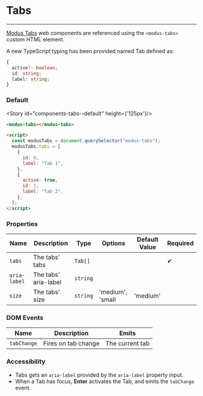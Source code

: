 
# Tabs

---

[Modus Tabs](https://modus.trimble.com/components/tabs/) web components are referenced using the `<modus-tabs>` custom HTML element.

A new TypeScript typing has been provided named Tab defined as:

```ts
{
  active?: boolean;
  id: string;
  label: string;
}
```

### Default

<Story id="components-tabs--default" height={'125px'}/>

```html
<modus-tabs></modus-tabs>

<script>
  const modusTabs = document.querySelector("modus-tabs");
  modusTabs.tabs = [
    {
      id: 0,
      label: "Tab 1",
    },
    {
      active: true,
      id: 1,
      label: "Tab 2",
    },
  ];
</script>
```

### Properties

| Name         | Description          | Type     | Options          | Default Value | Required |
| ------------ | -------------------- | -------- | ---------------- | ------------- | -------- |
| `tabs`       | The tabs' tabs       | `Tab[]`  |                  |               | ✔        |
| `aria-label` | The tabs' aria-label | `string` |                  |               |          |
| `size`       | The tabs' size       | `string` | 'medium', 'small | 'medium'      |          |

### DOM Events

| Name        | Description         | Emits           |
| ----------- | ------------------- | --------------- |
| `tabChange` | Fires on tab change | The current tab |

### Accessibility

- Tabs gets an `aria-label` provided by the `aria-label` property input.
- When a Tab has focus, **Enter** activates the Tab, and emits the `tabChange` event.
